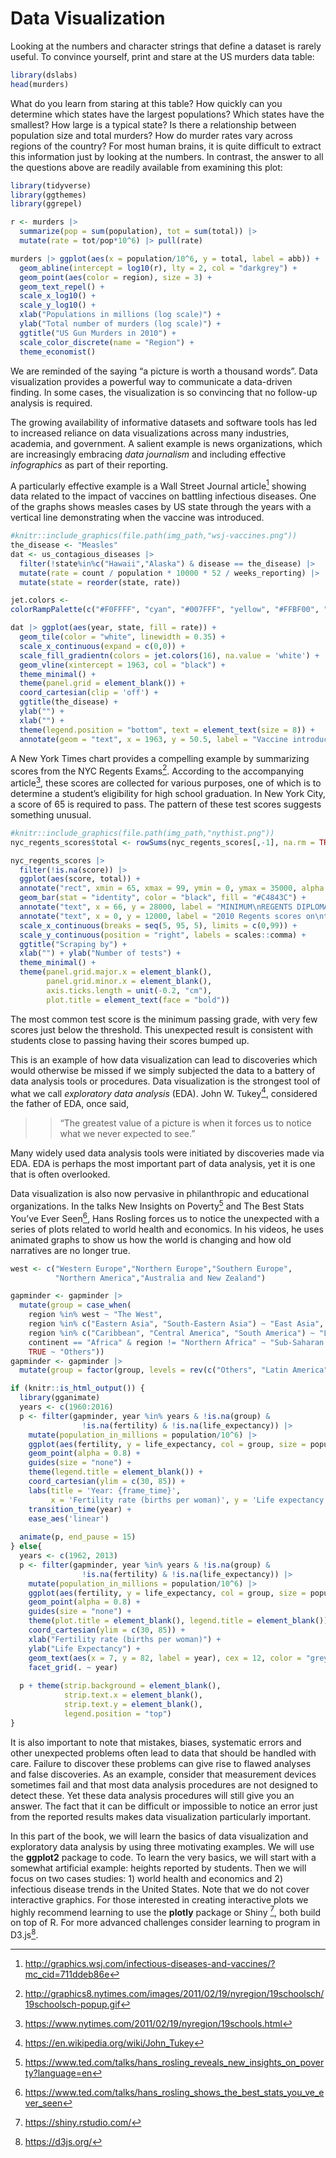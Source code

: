 # Data Visualization {.unnumbered}

Looking at the numbers and character strings that define a dataset is rarely useful. To convince yourself, print and stare at the US murders data table:

```r
library(dslabs)
head(murders)
```

What do you learn from staring at this table? How quickly can you determine which states have the largest populations? Which states have the smallest? How large is a typical state? Is there a relationship between population size and total murders? How do murder rates vary across regions of the country? For most human brains, it is quite difficult to extract this information just by looking at the numbers. In contrast, the answer to all the questions above are readily available from examining this plot:

```r
library(tidyverse)
library(ggthemes)
library(ggrepel)

r <- murders |> 
  summarize(pop = sum(population), tot = sum(total)) |> 
  mutate(rate = tot/pop*10^6) |> pull(rate)

murders |> ggplot(aes(x = population/10^6, y = total, label = abb)) +  
  geom_abline(intercept = log10(r), lty = 2, col = "darkgrey") +
  geom_point(aes(color = region), size = 3) +
  geom_text_repel() + 
  scale_x_log10() +
  scale_y_log10() +
  xlab("Populations in millions (log scale)") + 
  ylab("Total number of murders (log scale)") +
  ggtitle("US Gun Murders in 2010") +
  scale_color_discrete(name = "Region") +
  theme_economist()
```

We are reminded of the saying "a picture is worth a thousand words". Data visualization provides a powerful way to communicate a data-driven finding. In some cases, the visualization is so convincing that no follow-up analysis is required.

The growing availability of informative datasets and software tools has led to increased reliance on data visualizations across many industries, academia, and government. A salient example is news organizations, which are increasingly embracing *data journalism* and including effective *infographics* as part of their reporting.

A particularly effective example is a Wall Street Journal article[^intro-dataviz-1] showing data related to the impact of vaccines on battling infectious diseases. One of the graphs shows measles cases by US state through the years with a vertical line demonstrating when the vaccine was introduced.

[^intro-dataviz-1]: <http://graphics.wsj.com/infectious-diseases-and-vaccines/?mc_cid=711ddeb86e>

```r
#knitr::include_graphics(file.path(img_path,"wsj-vaccines.png"))
the_disease <- "Measles"
dat <- us_contagious_diseases |>
  filter(!state%in%c("Hawaii","Alaska") & disease == the_disease) |>
  mutate(rate = count / population * 10000 * 52 / weeks_reporting) |>
  mutate(state = reorder(state, rate))

jet.colors <-
colorRampPalette(c("#F0FFFF", "cyan", "#007FFF", "yellow", "#FFBF00", "orange", "red", "#7F0000"), bias = 2.25)

dat |> ggplot(aes(year, state, fill = rate)) +
  geom_tile(color = "white", linewidth = 0.35) +
  scale_x_continuous(expand = c(0,0)) +
  scale_fill_gradientn(colors = jet.colors(16), na.value = 'white') +
  geom_vline(xintercept = 1963, col = "black") +
  theme_minimal() + 
  theme(panel.grid = element_blank()) +
  coord_cartesian(clip = 'off') +
  ggtitle(the_disease) +
  ylab("") +
  xlab("") +  
  theme(legend.position = "bottom", text = element_text(size = 8)) + 
  annotate(geom = "text", x = 1963, y = 50.5, label = "Vaccine introduced", size = 3, hjust = 0)
```

<!--(Source: [Wall Street Journal](http://graphics.wsj.com/infectious-diseases-and-vaccines/))-->

A New York Times chart provides a compelling example by summarizing scores from the NYC Regents Exams[^intro-dataviz-2]. According to the accompanying article[^intro-dataviz-3], these scores are collected for various purposes, one of which is to determine a student's eligibility for high school graduation. In New York City, a score of 65 is required to pass. The pattern of these test scores suggests something unusual.

[^intro-dataviz-2]: <http://graphics8.nytimes.com/images/2011/02/19/nyregion/19schoolsch/19schoolsch-popup.gif>

[^intro-dataviz-3]: <https://www.nytimes.com/2011/02/19/nyregion/19schools.html>

```r
#knitr::include_graphics(file.path(img_path,"nythist.png"))
nyc_regents_scores$total <- rowSums(nyc_regents_scores[,-1], na.rm = TRUE)

nyc_regents_scores |> 
  filter(!is.na(score)) |>
  ggplot(aes(score, total)) + 
  annotate("rect", xmin = 65, xmax = 99, ymin = 0, ymax = 35000, alpha = .5) +
  geom_bar(stat = "identity", color = "black", fill = "#C4843C") + 
  annotate("text", x = 66, y = 28000, label = "MINIMUM\nREGENTS DIPLOMA\nSCORE IS 65", hjust = 0, size = 3) +
  annotate("text", x = 0, y = 12000, label = "2010 Regents scores on\nthe five most common tests", hjust = 0, size = 3) +
  scale_x_continuous(breaks = seq(5, 95, 5), limits = c(0,99)) + 
  scale_y_continuous(position = "right", labels = scales::comma) +
  ggtitle("Scraping by") + 
  xlab("") + ylab("Number of tests") + 
  theme_minimal() + 
  theme(panel.grid.major.x = element_blank(), 
        panel.grid.minor.x = element_blank(),
        axis.ticks.length = unit(-0.2, "cm"),
        plot.title = element_text(face = "bold"))
```

The most common test score is the minimum passing grade, with very few scores just below the threshold. This unexpected result is consistent with students close to passing having their scores bumped up.

This is an example of how data visualization can lead to discoveries which would otherwise be missed if we simply subjected the data to a battery of data analysis tools or procedures. Data visualization is the strongest tool of what we call *exploratory data analysis* (EDA). John W. Tukey[^intro-dataviz-4], considered the father of EDA, once said,

[^intro-dataviz-4]: <https://en.wikipedia.org/wiki/John_Tukey>

> > "The greatest value of a picture is when it forces us to notice what we never expected to see."

Many widely used data analysis tools were initiated by discoveries made via EDA. EDA is perhaps the most important part of data analysis, yet it is one that is often overlooked.

Data visualization is also now pervasive in philanthropic and educational organizations. In the talks New Insights on Poverty[^intro-dataviz-5] and The Best Stats You've Ever Seen[^intro-dataviz-6], Hans Rosling forces us to notice the unexpected with a series of plots related to world health and economics. In his videos, he uses animated graphs to show us how the world is changing and how old narratives are no longer true.

[^intro-dataviz-5]: <https://www.ted.com/talks/hans_rosling_reveals_new_insights_on_poverty?language=en>

[^intro-dataviz-6]: <https://www.ted.com/talks/hans_rosling_shows_the_best_stats_you_ve_ever_seen>

```r

west <- c("Western Europe","Northern Europe","Southern Europe",
          "Northern America","Australia and New Zealand")

gapminder <- gapminder |> 
  mutate(group = case_when(
    region %in% west ~ "The West",
    region %in% c("Eastern Asia", "South-Eastern Asia") ~ "East Asia",
    region %in% c("Caribbean", "Central America", "South America") ~ "Latin America",
    continent == "Africa" & region != "Northern Africa" ~ "Sub-Saharan Africa",
    TRUE ~ "Others"))
gapminder <- gapminder |> 
  mutate(group = factor(group, levels = rev(c("Others", "Latin America", "East Asia","Sub-Saharan Africa", "The West"))))

if (knitr::is_html_output()) {
  library(gganimate)
  years <- c(1960:2016)
  p <- filter(gapminder, year %in% years & !is.na(group) & 
                !is.na(fertility) & !is.na(life_expectancy)) |>
    mutate(population_in_millions = population/10^6) |>
    ggplot(aes(fertility, y = life_expectancy, col = group, size = population_in_millions)) +
    geom_point(alpha = 0.8) +
    guides(size = "none") +
    theme(legend.title = element_blank()) + 
    coord_cartesian(ylim = c(30, 85)) + 
    labs(title = 'Year: {frame_time}', 
         x = 'Fertility rate (births per woman)', y = 'Life expectancy') +
    transition_time(year) +
    ease_aes('linear')
  
  animate(p, end_pause = 15)
} else{
  years <- c(1962, 2013)
  p <- filter(gapminder, year %in% years & !is.na(group) & 
                !is.na(fertility) & !is.na(life_expectancy)) |>
    mutate(population_in_millions = population/10^6) |>
    ggplot(aes(fertility, y = life_expectancy, col = group, size = population_in_millions)) +
    geom_point(alpha = 0.8) +
    guides(size = "none") +
    theme(plot.title = element_blank(), legend.title = element_blank()) + 
    coord_cartesian(ylim = c(30, 85)) + 
    xlab("Fertility rate (births per woman)") +
    ylab("Life Expectancy") + 
    geom_text(aes(x = 7, y = 82, label = year), cex = 12, color = "grey") +
    facet_grid(. ~ year)
  
  p + theme(strip.background = element_blank(),
            strip.text.x = element_blank(),
            strip.text.y = element_blank(),
            legend.position = "top")
}
```

It is also important to note that mistakes, biases, systematic errors and other unexpected problems often lead to data that should be handled with care. Failure to discover these problems can give rise to flawed analyses and false discoveries. As an example, consider that measurement devices sometimes fail and that most data analysis procedures are not designed to detect these. Yet these data analysis procedures will still give you an answer. The fact that it can be difficult or impossible to notice an error just from the reported results makes data visualization particularly important.

In this part of the book, we will learn the basics of data visualization and exploratory data analysis by using three motivating examples. We will use the **ggplot2** package to code. To learn the very basics, we will start with a somewhat artificial example: heights reported by students. Then we will focus on two cases studies: 1) world health and economics and 2) infectious disease trends in the United States. Note that we do not cover interactive graphics. For those interested in creating interactive plots we highly recommend learning to use the __plotly__ package or Shiny [^shiny], both build on top of R. For more advanced challenges consider learning to program in D3.js[^d3].

[^shiny]: <https://shiny.rstudio.com/>
[^d3]: <https://d3js.org/>